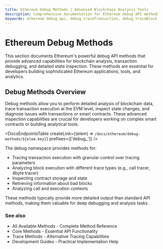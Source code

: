 ```yaml
---
title: Ethereum Debug Methods | Advanced Blockchain Analysis Tools
description: Comprehensive documentation for Ethereum debug API methods enabling detailed blockchain analysis, transaction debugging, and low-level EVM state inspection
keywords: ethereum debug api, debug_traceTransaction, debug_traceBlock, debug_traceCall, ethereum debugging, blockchain debugging, evm tracing, ethereum state inspection, debug_storageRangeAt
---
```


# Ethereum Debug Methods

This section documents Ethereum's powerful debug API methods that provide advanced capabilities for blockchain analysis, transaction debugging, and detailed state inspection. These methods are essential for developers building sophisticated Ethereum applications, tools, and analytics.

## Debug Methods Overview

Debug methods allow you to perform detailed analysis of blockchain data, trace transaction execution at the EVM level, inspect state changes, and diagnose issues with transactions or smart contracts. These advanced inspection capabilities are crucial for developers working on complex smart contracts or building analytical tools.

<DocsEndpointsTable createLink={(elem) => `/docs/ethereum/debug-methods/${elem.key}`} prefixes={['debug_']} />

The debug namespace provides methods for:

- Tracing transaction execution with granular control over tracing parameters
- Analyzing block execution with different trace types (e.g., call tracer, 4byte tracer)
- Inspecting contract storage and state
- Retrieving information about bad blocks
- Analyzing call and execution contexts

These methods typically provide more detailed output than standard API methods, making them valuable for deep debugging and analysis tasks.

### See also

- <Link to="/docs/ethereum/all-methods" title="Complete reference of all available Ethereum API methods">All Available Methods</Link> - Complete Method Reference
- <Link to="/docs/ethereum/core-methods/overview" title="Core Ethereum API methods documentation">Core Methods</Link> - Essential API Functionality
- <Link to="/docs/ethereum/trace-methods/overview" title="Ethereum transaction and block tracing methods">Trace Methods</Link> - Alternative Tracing Capabilities
- <Link to="/docs/ethereum/guides/overview" title="Practical guides for Ethereum development">Development Guides</Link> - Practical Implementation Help
